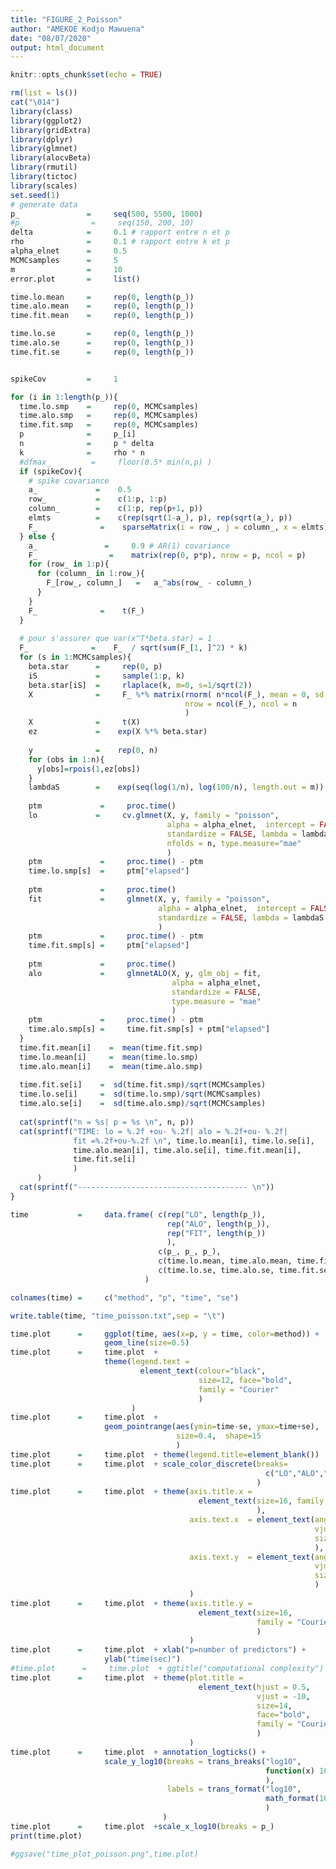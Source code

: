 ```yaml
---
title: "FIGURE_2_Poisson"
author: "AMEKOE Kodjo Mawuena"
date: "08/07/2020"
output: html_document
---
```


```r
knitr::opts_chunk$set(echo = TRUE)
```

```r
rm(list = ls())    
cat("\014")
library(class)
library(ggplot2)
library(gridExtra)
library(dplyr)
library(glmnet)
library(alocvBeta)
library(rmutil)
library(tictoc)
library(scales)
set.seed(1)
# generate data
p_               =     seq(500, 5500, 1000)
#p_               =     seq(150, 200, 10)
delta            =     0.1 # rapport entre n et p 
rho              =     0.1 # rapport entre k et p
alpha_elnet      =     0.5
MCMCsamples      =     5
m                =     10
error.plot       =     list()

time.lo.mean     =     rep(0, length(p_))
time.alo.mean    =     rep(0, length(p_))
time.fit.mean    =     rep(0, length(p_))

time.lo.se       =     rep(0, length(p_))
time.alo.se      =     rep(0, length(p_))
time.fit.se      =     rep(0, length(p_))


spikeCov         =     1

for (i in 1:length(p_)){
  time.lo.smp    =     rep(0, MCMCsamples)
  time.alo.smp   =     rep(0, MCMCsamples)
  time.fit.smp   =     rep(0, MCMCsamples)
  p              =     p_[i] 
  n              =     p * delta
  k              =     rho * n
  #dfmax_         =     floor(0.5* min(n,p) )
  if (spikeCov){
    # spike covariance
    a_             =    0.5 
    row_           =    c(1:p, 1:p)
    column_        =    c(1:p, rep(p+1, p))
    elmts          =    c(rep(sqrt(1-a_), p), rep(sqrt(a_), p))
    F_              =    sparseMatrix(i = row_, j = column_, x = elmts)
  } else {
    a_               =     0.9 # AR(1) covariance
    F_                =    matrix(rep(0, p*p), nrow = p, ncol = p)
    for (row_ in 1:p){
      for (column_ in 1:row_){
        F_[row_, column_]   =   a_^abs(row_ - column_)
      }
    }
    F_              =    t(F_) 
  }
  
  # pour s'assurer que var(x^T*beta.star) = 1
  F_              =    F_  / sqrt(sum(F_[1, ]^2) * k)
  for (s in 1:MCMCsamples){
    beta.star      =     rep(0, p)
    iS             =     sample(1:p, k)
    beta.star[iS]  =     rlaplace(k, m=0, s=1/sqrt(2))
    X              =     F_ %*% matrix(rnorm( n*ncol(F_), mean = 0, sd = 1 ),
                                       nrow = ncol(F_), ncol = n
                                       )
    X              =     t(X)
    ez             =    exp(X %*% beta.star)
    
    y              =    rep(0, n)
    for (obs in 1:n){
      y[obs]=rpois(1,ez[obs])
    }
    lambdaS        =    exp(seq(log(1/n), log(100/n), length.out = m))
    
    ptm             =     proc.time()      
    lo             =     cv.glmnet(X, y, family = "poisson",
                                   alpha = alpha_elnet,  intercept = FALSE,
                                   standardize = FALSE, lambda = lambdaS,
                                   nfolds = n, type.measure="mae"
                                   )
    ptm             =     proc.time() - ptm
    time.lo.smp[s]  =     ptm["elapsed"]
    
    ptm             =     proc.time() 
    fit             =     glmnet(X, y, family = "poisson", 
                                 alpha = alpha_elnet,  intercept = FALSE,
                                 standardize = FALSE, lambda = lambdaS
                                 )
    ptm             =     proc.time() - ptm
    time.fit.smp[s] =     ptm["elapsed"]
    
    ptm             =     proc.time()
    alo             =     glmnetALO(X, y, glm_obj = fit,
                                    alpha = alpha_elnet, 
                                    standardize = FALSE, 
                                    type.measure = "mae"
                                    )
    ptm             =     proc.time() - ptm
    time.alo.smp[s] =     time.fit.smp[s] + ptm["elapsed"]
  }
  time.fit.mean[i]    =  mean(time.fit.smp)
  time.lo.mean[i]     =  mean(time.lo.smp)
  time.alo.mean[i]    =  mean(time.alo.smp)
  
  time.fit.se[i]    =  sd(time.fit.smp)/sqrt(MCMCsamples)
  time.lo.se[i]     =  sd(time.lo.smp)/sqrt(MCMCsamples)
  time.alo.se[i]    =  sd(time.alo.smp)/sqrt(MCMCsamples)
  
  cat(sprintf("n = %s| p = %s \n", n, p))
  cat(sprintf("TIME: lo = %.2f +ou- %.2f| alo = %.2f+ou- %.2f|
              fit =%.2f+ou-%.2f \n", time.lo.mean[i], time.lo.se[i],
              time.alo.mean[i], time.alo.se[i], time.fit.mean[i], 
              time.fit.se[i]
              )
      )
  cat(sprintf("-------------------------------------- \n"))
}

time           =     data.frame( c(rep("LO", length(p_)),
                                   rep("ALO", length(p_)),
                                   rep("FIT", length(p_))
                                   ),
                                 c(p_, p_, p_),
                                 c(time.lo.mean, time.alo.mean, time.fit.mean),
                                 c(time.lo.se, time.alo.se, time.fit.se) 
                              )

colnames(time) =     c("method", "p", "time", "se")

write.table(time, "time_poisson.txt",sep = "\t")

time.plot      =     ggplot(time, aes(x=p, y = time, color=method)) + 
                     geom_line(size=0.5) 
time.plot      =     time.plot  + 
                     theme(legend.text = 
                             element_text(colour="black",
                                          size=12, face="bold",
                                          family = "Courier"
                                          )
                           ) 
time.plot      =     time.plot  + 
                     geom_pointrange(aes(ymin=time-se, ymax=time+se),
                                     size=0.4,  shape=15
                                     )
time.plot      =     time.plot  + theme(legend.title=element_blank()) 
time.plot      =     time.plot  + scale_color_discrete(breaks=
                                                         c("LO","ALO","FIT")
                                                       )
time.plot      =     time.plot  + theme(axis.title.x = 
                                          element_text(size=16, family = "Courier"
                                                       ),
                                        axis.text.x  = element_text(angle=0,
                                                                    vjust=0.5,
                                                                    size=12
                                                                    ),
                                        axis.text.y  = element_text(angle=0,
                                                                    vjust=0.5,
                                                                    size=16
                                                                    )
                                        )
time.plot      =     time.plot  + theme(axis.title.y = 
                                          element_text(size=16, 
                                                       family = "Courier"
                                                       )
                                        ) 
time.plot      =     time.plot  + xlab("p=number of predictors") +
                     ylab("time(sec)")
#time.plot      =     time.plot  + ggtitle("computational complexity")
time.plot      =     time.plot  + theme(plot.title = 
                                          element_text(hjust = 0.5,
                                                       vjust = -10,
                                                       size=14,
                                                       face="bold",
                                                       family = "Courier"
                                                       )
                                        )
time.plot      =     time.plot  + annotation_logticks() +
                     scale_y_log10(breaks = trans_breaks("log10",
                                                         function(x) 10^x
                                                         ),
                                   labels = trans_format("log10",
                                                         math_format(10^.x)
                                                         )
                                  )
time.plot      =     time.plot  +scale_x_log10(breaks = p_) 
print(time.plot)

#ggsave("time_plot_poisson.png",time.plot)
```




















